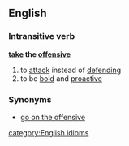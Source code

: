==English==
===Intransitive verb===
'''[[take]] the [[offensive]]'''
# to [[attack]] instead of [[defend]]ing
# to be [[bold]] and [[proactive]]
===Synonyms===
*[[go on the offensive]]
[[category:English idioms]]
